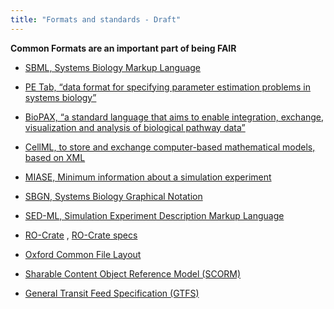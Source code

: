 ```yaml
---
title: "Formats and standards - Draft"
---
```


**Common Formats are an important part of being FAIR**

* [SBML, Systems Biology Markup Language](https://sbml.org/)

* [PE Tab, "data format for specifying parameter estimation problems in systems biology"](https://petab.readthedocs.io/en/latest/)

* [BioPAX, "a standard language that aims to enable integration, exchange, visualization and analysis of biological pathway data"](https://www.biopax.org/)

* [CellML, to store and exchange computer-based mathematical models, based on XML](https://www.cellml.org/)

* [MIASE, Minimum information about a simulation experiment](https://en.wikipedia.org/wiki/Minimum_information_about_a_simulation_experiment)

* [SBGN, Systems Biology Graphical Notation](https://sbgn.github.io/)

* [SED-ML, Simulation Experiment Description Markup Language](https://sed-ml.org/)

* [RO-Crate](https://www.researchobject.org/ro-crate/) , 
[RO-Crate specs](https://www.researchobject.org/specs/)

* [Oxford Common File Layout](https://ocfl.io/)

* [Sharable Content Object Reference Model (SCORM)](https://adlnet.gov/past-projects/scorm/)

* [General Transit Feed Specification (GTFS)](https://gtfs.org/)
